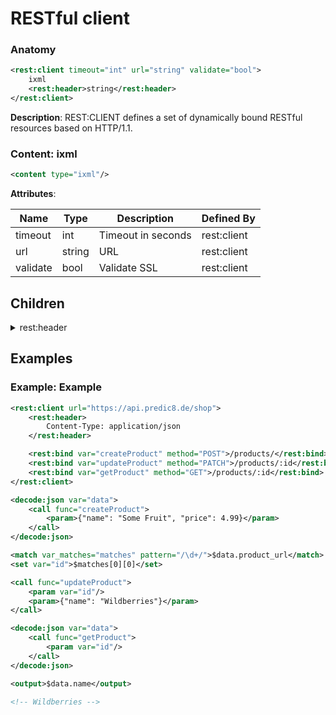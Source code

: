 # RESTful client

### Anatomy

```xml
<rest:client timeout="int" url="string" validate="bool">
    ixml
    <rest:header>string</rest:header>
</rest:client>
```

 **Description**:
 REST:CLIENT defines a set of dynamically bound RESTful resources based on HTTP/1.1.

### Content: ixml

```xml
<content type="ixml"/>
```

**Attributes**:

| Name | Type | Description | Defined By |
| ---- | ---- | ----------- | ---------- |
| timeout | int | Timeout in seconds | rest:client |
| url | string | URL | rest:client |
| validate | bool | Validate SSL | rest:client |


## Children

<details>
<summary>rest:header</summary>

### Anatomy of REST header
```xml
<rest:header>string</rest:header>
```

**Request header: Code (string)**

```xml
<content type="string"/>
```

</details>

## Examples

### Example: Example

```xml
<rest:client url="https://api.predic8.de/shop">
	<rest:header>
		Content-Type: application/json
	</rest:header>

	<rest:bind var="createProduct" method="POST">/products/</rest:bind>
	<rest:bind var="updateProduct" method="PATCH">/products/:id</rest:bind>
	<rest:bind var="getProduct" method="GET">/products/:id</rest:bind>
</rest:client>

<decode:json var="data">
	<call func="createProduct">
		<param>{"name": "Some Fruit", "price": 4.99}</param>
	</call>
</decode:json>

<match var_matches="matches" pattern="/\d+/">$data.product_url</match>
<set var="id">$matches[0][0]</set>

<call func="updateProduct">
	<param var="id"/>
	<param>{"name": "Wildberries"}</param>
</call>

<decode:json var="data">
	<call func="getProduct">
		<param var="id"/>
	</call>
</decode:json>

<output>$data.name</output>

<!-- Wildberries -->
```

